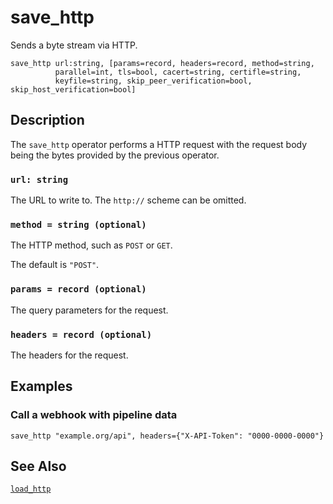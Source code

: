 
# save_http

Sends a byte stream via HTTP.

```tql
save_http url:string, [params=record, headers=record, method=string,
          parallel=int, tls=bool, cacert=string, certifle=string,
          keyfile=string, skip_peer_verification=bool, skip_host_verification=bool]
```

## Description

The `save_http` operator performs a HTTP request with the request body being the
bytes provided by the previous operator.

### `url: string`

The URL to write to. The `http://` scheme can be omitted.

### `method = string (optional)`

The HTTP method, such as `POST` or `GET`.

The default is `"POST"`.

### `params = record (optional)`

The query parameters for the request.

### `headers = record (optional)`

The headers for the request.

<TLSOptions tls_default="true"/>

## Examples

### Call a webhook with pipeline data

```tql
save_http "example.org/api", headers={"X-API-Token": "0000-0000-0000"}
```

## See Also

[`load_http`](load_http.mdx)
